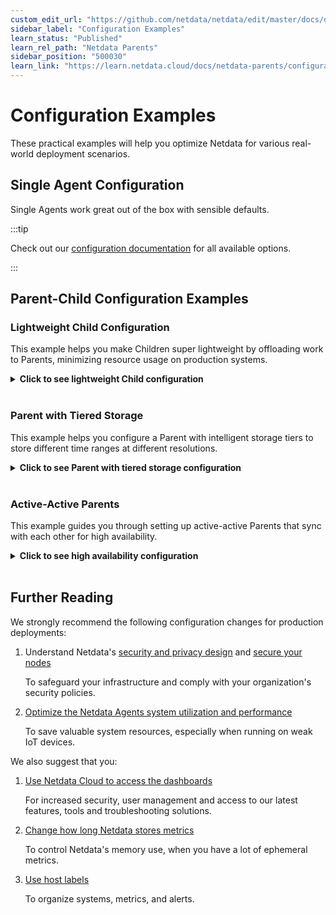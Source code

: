 ```yaml
---
custom_edit_url: "https://github.com/netdata/netdata/edit/master/docs/deployment-guides/deployment-strategies.md"
sidebar_label: "Configuration Examples"
learn_status: "Published"
learn_rel_path: "Netdata Parents"
sidebar_position: "500030"
learn_link: "https://learn.netdata.cloud/docs/netdata-parents/configuration-examples"
---
```


# Configuration Examples

These practical examples will help you optimize Netdata for various real-world deployment scenarios.

## Single Agent Configuration

Single Agents work great out of the box with sensible defaults.

:::tip

Check out our [configuration documentation](/docs/netdata-agent/configuration) for all available options.

:::

## Parent-Child Configuration Examples

### Lightweight Child Configuration

This example helps you make Children super lightweight by offloading work to Parents, minimizing resource usage on production systems.

<details>
<summary><strong>Click to see lightweight Child configuration</strong></summary><br/>

**Why minimize Child footprint?**
We don't recommend connecting Children to Cloud directly. This reduces the Netdata Agent footprint on your production systems, as some capabilities can be switched OFF for the Child and kept ON for the Parent.

**What this does:**

- Stores metrics in RAM only (zero disk I/O)
- Disables machine learning (Parent handles it)
- Disables alerts (Parent handles them)
- Keeps only 20 minutes of data locally
- Restricts dashboard to localhost only

Edit `netdata.conf` on the Child using the [edit-config](/docs/netdata-agent/configuration#locate-your-config-directory) script:

```ini
[db]
    # https://github.com/netdata/netdata/blob/master/src/database/README.md
    # none = no retention, ram = some retention in ram
    mode = ram
    # The retention in seconds.
    # This provides some tolerance to the time the child has to find a parent 
    # to transfer the data. For IoT, this can be lowered to 120.
    retention = 1200
    # The granularity of metrics, in seconds.
    # You may increase this to lower CPU resources.
    update every = 1
[ml]
    # Disable Machine Learning
    enabled = no
[health]
    # Disable Health Checks (Alerting)
    enabled = no
[web]
    # Disable remote access to the local dashboard
    bind to = localhost
[plugins]
    # Uncomment the following line to disable all external plugins on extreme IoT cases by default.
    # enable running new plugins = no
```

Edit `stream.conf` on the Child using the [edit-config](/docs/netdata-agent/configuration#locate-your-config-directory) script:

```ini
[stream]
    # Stream metrics to another Netdata
    enabled = yes
    # The IP and PORT of the parent
    destination = PARENT_IP_ADDRESS:19999
    # The shared API key, generated by uuidgen
    api key = API_KEY
```

**Perfect for:** IoT devices, containers, or any resource-constrained system.

</details><br/>

### Parent with Tiered Storage

This example helps you configure a Parent with intelligent storage tiers to store different time ranges at different resolutions.

<details>
<summary><strong>Click to see Parent with tiered storage configuration</strong></summary><br/>

This example provides configuration for multiple [tiers of metrics storage](/docs/netdata-agent/database#tiers), for 10 Children with about 2k metrics each.

**What this gives you:**

- 1-second resolution for 1 week (recent data at full detail)
- 1-minute resolution for 1 month (medium-term trends)
- 1-hour resolution for 1 year (long-term patterns)

**Resource requirements:**

- Disk space: 25GB total
- RAM usage: 3.5GB typical (2.5GB under memory pressure)

Edit `netdata.conf` on the Parent using the [edit-config](/docs/netdata-agent/configuration#locate-your-config-directory) script:

```ini
[db]
    mode = dbengine
    dbengine tier backfill = new
    storage tiers = 3
    dbengine page cache size = 1.4GiB

    # storage tier 0
    update every = 1
    dbengine tier 0 retention size = 12GiB

    # storage tier 1
    dbengine tier 1 update every iterations = 60
    dbengine tier 1 retention size = 4GiB

    # storage tier 2
    dbengine tier 2 update every iterations = 60
    dbengine tier 2 retention size = 2GiB
[ml]
    # Enabled by default
    # enabled = yes
[health]
    # Enabled by default
    # enabled = yes
[web]
    # Enabled by default
    # bind to = *
```

Edit `stream.conf` on the Parent using the [edit-config](/docs/netdata-agent/configuration#locate-your-config-directory) script:

```ini
[API_KEY]
    # Accept metrics streaming from other Agents with the specified API key
    enabled = yes
```

**Perfect for:** Central monitoring servers with enough storage for historical data.

</details><br/>

### Active-Active Parents

This example guides you through setting up active-active Parents that sync with each other for high availability.

<details>
<summary><strong>Click to see high availability configuration</strong></summary><br/>

:::info

- To set up active-active streaming between Parent 1 and Parent 2, Parent 1 needs to be instructed to stream data to Parent 2 and Parent 2 to stream data to Parent 1.

- The Child Agents need to be configured with the addresses of both Parent Agents. An Agent will only connect to one Parent at a time, falling back to the next upon failure.

:::

**Parent 1 stream.conf:**

```ini
[stream]
    # Stream metrics to another Netdata
    enabled = yes
    # The IP and PORT of Parent 2
    destination = PARENT_2_IP_ADDRESS:19999
    # This is the API key for the outgoing connection to Parent 2
    api key = API_KEY
[API_KEY]
    # Accept metrics streams from Parent 2 and Child Agents
    enabled = yes
```

**Parent 2 stream.conf:**

```ini
[stream]
    # Stream metrics to another Netdata
    enabled = yes
    # The IP and PORT of Parent 1
    destination = PARENT_1_IP_ADDRESS:19999
    api key = API_KEY
[API_KEY]
    # Accept metrics streams from Parent 1 and Child Agents
    enabled = yes
```

**Children stream.conf:**

```ini
[stream]
    # Stream metrics to another Netdata
    enabled = yes
    # The IP and PORT of the parent
    destination = PARENT_1_IP_ADDRESS:19999 PARENT_2_IP_ADDRESS:19999
    # The shared API key, generated by uuidgen
    api key = API_KEY
```

</details><br/>

## Further Reading

We strongly recommend the following configuration changes for production deployments:

1. Understand Netdata's [security and privacy design](/docs/security-and-privacy-design) and [secure your nodes](/docs/netdata-agent/configuration/securing-agents)

   To safeguard your infrastructure and comply with your organization's security policies.

2. [Optimize the Netdata Agents system utilization and performance](/docs/netdata-agent/configuration/performance-optimization)

   To save valuable system resources, especially when running on weak IoT devices.

We also suggest that you:

1. [Use Netdata Cloud to access the dashboards](/docs/netdata-cloud)

   For increased security, user management and access to our latest features, tools and troubleshooting solutions.

2. [Change how long Netdata stores metrics](/docs/netdata-agent/configuration/database#tiers)

   To control Netdata's memory use, when you have a lot of ephemeral metrics.

3. [Use host labels](/docs/netdata-agent/configuration/organize-systems-metrics-and-alerts)

   To organize systems, metrics, and alerts.
